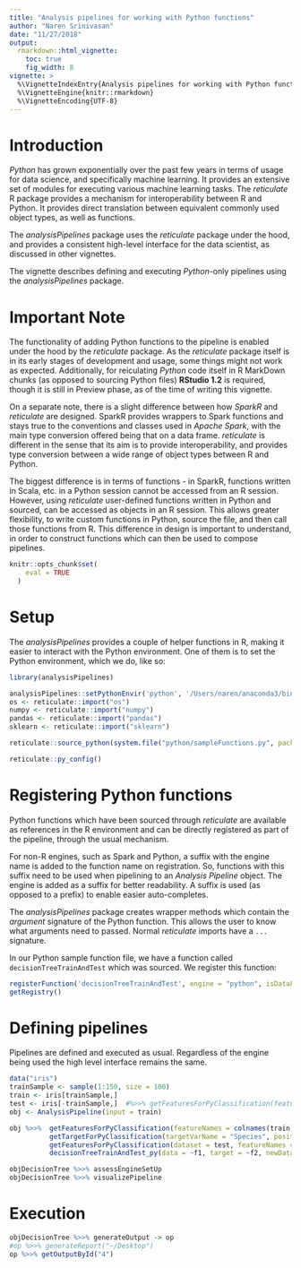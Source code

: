 ```yaml
---
title: "Analysis pipelines for working with Python functions"
author: "Naren Srinivasan"
date: "11/27/2018"
output: 
  rmarkdown::html_vignette:
    toc: true
    fig_width: 8
vignette: >
  %\VignetteIndexEntry{Analysis pipelines for working with Python functions}
  %\VignetteEngine{knitr::rmarkdown}
  %\VignetteEncoding{UTF-8}
---
```

# Introduction

*Python* has grown exponentially over the past few years in terms of usage for data science, and specifically machine learning. It provides an extensive set of modules for executing various machine learning tasks. The *reticulate* R package provides a mechanism for interoperability between R and Python. It provides direct translation between equivalent commonly used object types, as well as functions.

The *analysisPipelines* package uses the *reticulate* package under the hood, and provides a consistent high-level interface for the data scientist, as discussed in other vignettes.

The vignette describes defining and executing *Python*-only pipelines using the *analysisPipelines* package.

# Important Note

The functionality of adding Python functions to the pipeline is enabled under the hood by the *reticulate* package. As the *reticulate* package itself is in its early stages of development and usage, some things might not work as expected. Additionally, for reiculating *Python* code itself in R MarkDown chunks (as opposed to sourcing Python files) **RStudio 1.2** is required, though it is still in Preview phase, as of the time of writing this vignette.

On a separate note, there is a slight difference between how *SparkR* and *reticulate* are designed. SparkR provides wrappers to Spark functions and stays true to the conventions and classes used in *Apache Spark*, with the main type conversion offered being that on a data frame. *reticulate* is different in the sense that its aim is to provide interoperability, and provides type conversion between a wide range of object types between R and Python.

The biggest difference is in terms of functions - in SparkR, functions written in Scala, etc. in a Python session cannot be accessed from an R session. However, using *reticulate* user-defined functions written in Python and sourced, can be accessed as objects in an R session. This allows greater flexibility, to write custom functions in Python, source the file, and then call those functions from R. This difference in design is important to understand, in order to construct functions which can then be used to compose pipelines.
```r
knitr::opts_chunk$set(
    eval = TRUE
  )
```


# Setup

The *analysisPipelines* provides a couple of helper functions in R, making it easier to interact with the Python environment. One of them is to set the Python environment, which we do, like so:

```r

library(analysisPipelines)

analysisPipelines::setPythonEnvir('python', '/Users/naren/anaconda3/bin/python')
os <- reticulate::import("os")
numpy <- reticulate::import("numpy")
pandas <- reticulate::import("pandas")
sklearn <- reticulate::import("sklearn")

reticulate::source_python(system.file("python/sampleFunctions.py", package = "analysisPipelines"))

reticulate::py_config()
```

# Registering Python functions

Python functions which have been sourced through *reticulate* are available as references in the R environment and can be directly registered as part of the pipeline, through the usual mechanism.

For non-R engines, such as Spark and Python, a suffix with the engine name is added to the function name on registration. So, functions with this suffix need to be used when pipelining to an *Analysis Pipeline* object. The engine is added as a suffix for better readability. A suffix is used (as opposed to a prefix) to enable easier auto-completes.

The *analysisPipelines* package creates wrapper methods which contain the *argument* signature of the Python function. This allows the user to know what arguments need to passed. Normal *reticulate* imports have a `...` signature.

In our Python sample function file, we have a function called `decisionTreeTrainAndTest` which was sourced. We register this function:

```r
registerFunction('decisionTreeTrainAndTest', engine = "python", isDataFunction = F, firstArgClass = "numpy.ndarray")
getRegistry()
```

# Defining pipelines

Pipelines are defined and executed as usual. Regardless of the engine being used the high level interface remains the same.

```r
data("iris")
trainSample <- sample(1:150, size = 100)
train <- iris[trainSample,]
test <- iris[-trainSample,]  #%>>% getFeaturesForPyClassification(featureNames = colnames(iris)[-ncol(iris)])
obj <- AnalysisPipeline(input = train)

obj %>>%  getFeaturesForPyClassification(featureNames = colnames(train)[-ncol(train)]) %>>% 
          getTargetForPyClassification(targetVarName = "Species", positiveClass = "setosa") %>>%
          getFeaturesForPyClassification(dataset = test, featureNames = colnames(test)[-ncol(test)]) %>>% 
          decisionTreeTrainAndTest_py(data = ~f1, target = ~f2, newData = ~f3, storeOutput = T) -> objDecisionTree

objDecisionTree %>>% assessEngineSetUp
objDecisionTree %>>% visualizePipeline
```

# Execution

```r
objDecisionTree %>>% generateOutput -> op
#op %>>% generateReport("~/Desktop")
op %>>% getOutputById("4")
```

